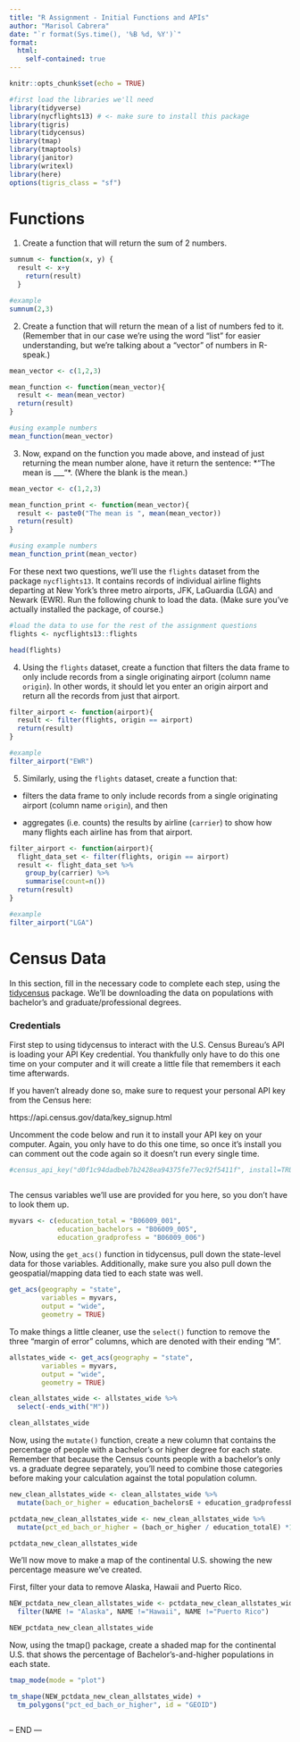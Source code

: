```yaml
---
title: "R Assignment - Initial Functions and APIs"
author: "Marisol Cabrera"
date: "`r format(Sys.time(), '%B %d, %Y')`"
format:
  html:
    self-contained: true
---
```


```r
knitr::opts_chunk$set(echo = TRUE)

#first load the libraries we'll need
library(tidyverse)
library(nycflights13) # <- make sure to install this package 
library(tigris)
library(tidycensus)
library(tmap)
library(tmaptools)
library(janitor)
library(writexl)
library(here)
options(tigris_class = "sf")

```

# Functions

1) Create a function that will return the sum of 2 numbers.

```r

sumnum <- function(x, y) {
  result <- x+y
    return(result)
  } 

#example
sumnum(2,3)

```

2) Create a function that will return the mean of a list of numbers fed to it. (Remember that in our case we're using the word "list" for easier understanding, but we're talking about a "vector" of numbers in R-speak.)

```r

mean_vector <- c(1,2,3)

mean_function <- function(mean_vector){
  result <- mean(mean_vector)
  return(result)
}

#using example numbers
mean_function(mean_vector)


```

3) Now, expand on the function you made above, and instead of just returning the mean number alone, have it return the sentence:
*"The mean is ___"*. (Where the blank is the mean.)

```r

mean_vector <- c(1,2,3)

mean_function_print <- function(mean_vector){
  result <- paste0("The mean is ", mean(mean_vector))
  return(result)
}

#using example numbers
mean_function_print(mean_vector)

```

For these next two questions, we'll use the `flights` dataset from the package `nycflights13`. It contains records of individual airline flights departing at New York's three metro airports, JFK, LaGuardia (LGA) and Newark (EWR). Run the following chunk to load the data. (Make sure you've actually installed the package, of course.)

```r
#load the data to use for the rest of the assignment questions
flights <- nycflights13::flights

head(flights)
```

4) Using the `flights` dataset, create a function that filters the data frame to only include records from a single originating airport (column name `origin`). In other words, it should let you enter an origin airport and return all the records from just that airport.

```r

filter_airport <- function(airport){
  result <- filter(flights, origin == airport)
  return(result)
}

#example
filter_airport("EWR")


```

5) Similarly, using the `flights` dataset, create a function that:

-   filters the data frame to only include records from a single originating airport (column name `origin`), and then

-   aggregates (i.e. counts) the results by airline (`carrier`) to show how many flights each airline has from that airport.

```r

filter_airport <- function(airport){
  flight_data_set <- filter(flights, origin == airport)
  result <- flight_data_set %>% 
    group_by(carrier) %>% 
    summarise(count=n())
  return(result)
}

#example
filter_airport("LGA")

```

# Census Data

In this section, fill in the necessary code to complete each step, using the [tidycensus](https://walker-data.com/tidycensus/index.html) package. We'll be downloading the data on populations with bachelor's and graduate/professional degrees.

### Credentials

First step to using tidycensus to interact with the U.S. Census Bureau's API is loading your API Key credential. You thankfully only have to do this one time on your computer and it will create a little file that remembers it each time afterwards.

If you haven't already done so, make sure to request your personal API key from the Census here:

https://api.census.gov/data/key_signup.html

Uncomment the code below and run it to install your API key on your computer. Again, you only have to do this one time, so once it's install you can comment out the code again so it doesn't run every single time.

```r

#census_api_key("d0f1c94dadbeb7b2428ea94375fe77ec92f5411f", install=TRUE)



```

The census variables we'll use are provided for you here, so you don't have to look them up.

```r
myvars <- c(education_total = "B06009_001",
            education_bachelors = "B06009_005",
            education_gradprofess = "B06009_006")
```

Now, using the `get_acs()` function in tidycensus, pull down the state-level data for those variables. Additionally, make sure you also pull down the geospatial/mapping data tied to each state was well.

```r

get_acs(geography = "state",
        variables = myvars,
        output = "wide",
        geometry = TRUE)


```

To make things a little cleaner, use the `select()` function to remove the three "margin of error" columns, which are denoted with their ending "M".

```r

allstates_wide <- get_acs(geography = "state",
        variables = myvars,
        output = "wide",
        geometry = TRUE)

clean_allstates_wide <- allstates_wide %>%
  select(-ends_with("M"))

clean_allstates_wide

```

Now, using the `mutate()` function, create a new column that contains the percentage of people with a bachelor's or higher degree for each state. Remember that because the Census counts people with a bachelor's only vs. a graduate degree separately, you'll need to combine those categories before making your calculation against the total population column.

```r

new_clean_allstates_wide <- clean_allstates_wide %>% 
  mutate(bach_or_higher = education_bachelorsE + education_gradprofessE)

pctdata_new_clean_allstates_wide <- new_clean_allstates_wide %>% 
  mutate(pct_ed_bach_or_higher = (bach_or_higher / education_totalE) *100)

pctdata_new_clean_allstates_wide

```

We'll now move to make a map of the continental U.S. showing the new percentage measure we've created.

First, filter your data to remove Alaska, Hawaii and Puerto Rico.

```r

NEW_pctdata_new_clean_allstates_wide <- pctdata_new_clean_allstates_wide %>% 
  filter(NAME != "Alaska", NAME !="Hawaii", NAME !="Puerto Rico")

NEW_pctdata_new_clean_allstates_wide

```

Now, using the tmap() package, create a shaded map for the continental U.S. that shows the percentage of Bachelor's-and-higher populations in each state.

```r


tmap_mode(mode = "plot")

tm_shape(NEW_pctdata_new_clean_allstates_wide) +
  tm_polygons("pct_ed_bach_or_higher", id = "GEOID")



```

-- END ---
